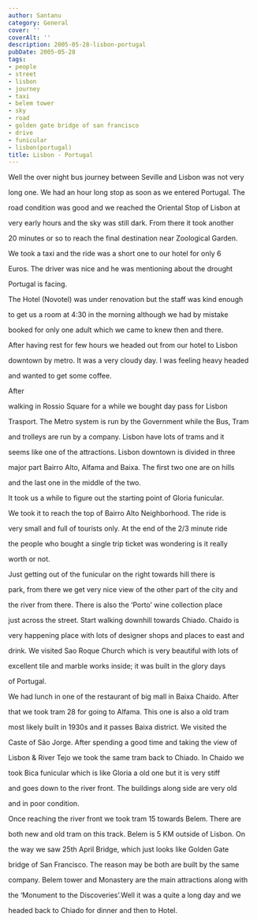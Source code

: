 ```yaml
---
author: Santanu
category: General
cover: ''
coverAlt: ''
description: 2005-05-28-lisbon-portugal
pubDate: 2005-05-28
tags:
- people
- street
- lisbon
- journey
- taxi
- belem tower
- sky
- road
- golden gate bridge of san francisco
- drive
- funicular
- lisbon(portugal)
title: Lisbon - Portugal
---
```


Well the over night bus journey between Seville and Lisbon was not very

long one. We had an hour long stop as soon as we entered Portugal. The

road condition was good and we reached the Oriental Stop of Lisbon at

very early hours and the sky was still dark. From there it took another

20 minutes or so to reach the final destination near Zoological Garden.

We took a taxi and the ride was a short one to our hotel for only 6

Euros. The driver was nice and he was mentioning about the drought

Portugal is facing.



  



The Hotel (Novotel) was under renovation but the staff was kind enough

to get us a room at 4:30 in the morning although we had by mistake

booked for only one adult which we came to knew then and there.



  



  



After having rest for few hours we headed out from our hotel to Lisbon

downtown by metro. It was a very cloudy day. I was feeling heavy headed

and wanted to get some coffee.



  



After

walking in Rossio Square for a while we bought day pass for Lisbon

Trasport. The Metro system is run by the Government while the Bus, Tram

and trolleys are run by a company. Lisbon have lots of trams and it

seems like one of the attractions. Lisbon downtown is divided in three

major part Bairro Alto, Alfama and Baixa. The first two one are on hills

and the last one in the middle of the two.



  



It took us a while to figure out the starting point of Gloria funicular.

We took it to reach the top of Bairro Alto Neighborhood. The ride is

very small and full of tourists only. At the end of the 2/3 minute ride

the people who bought a single trip ticket was wondering is it really

worth or not.



  



Just getting out of the funicular on the right towards hill there is

park, from there we get very nice view of the other part of the city and

the river from there. There is also the ‘Porto’ wine collection place

just across the street. Start walking downhill towards Chiado. Chaido is

very happening place with lots of designer shops and places to east and

drink. We visited Sao Roque Church which is very beautiful with lots of

excellent tile and marble works inside; it was built in the glory days

of Portugal.



  



  



We had lunch in one of the restaurant of big mall in Baixa Chaido. After

that we took tram 28 for going to Alfama. This one is also a old tram

most likely built in 1930s and it passes Baixa district. We visited the

Caste of São Jorge. After spending a good time and taking the view of

Lisbon & River Tejo we took the same tram back to Chiado. In Chaido we

took Bica funicular which is like Gloria a old one but it is very stiff

and goes down to the river front. The buildings along side are very old

and in poor condition.



  



Once reaching the river front we took tram 15 towards Belem. There are

both new and old tram on this track. Belem is 5 KM outside of Lisbon. On

the way we saw 25th April Bridge, which just looks like Golden Gate

bridge of San Francisco. The reason may be both are built by the same

company. Belem tower and Monastery are the main attractions along with

the ‘Monument to the Discoveries’.Well it was a quite a long day and we

headed back to Chiado for dinner and then to Hotel.